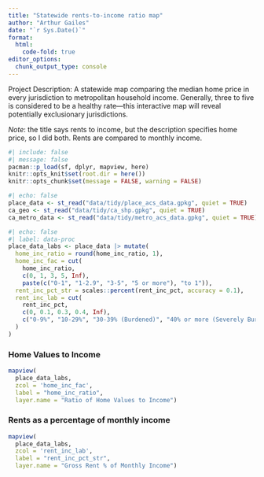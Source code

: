 ```yaml
---
title: "Statewide rents-to-income ratio map"
author: "Arthur Gailes"
date: "`r Sys.Date()`"
format: 
  html:
    code-fold: true
editor_options: 
  chunk_output_type: console
---
```


Project Description: A statewide map comparing the median home price in every jurisdiction to metropolitan household income. Generally, three to five is considered to be a healthy rate---this interactive map will reveal potentially exclusionary jurisdictions.

*Note*: the title says rents to income, but the description specifies home price, so I did both. Rents are compared to monthly income.

```r
#| include: false
#| message: false
pacman::p_load(sf, dplyr, mapview, here)
knitr::opts_knit$set(root.dir = here())
knitr::opts_chunk$set(message = FALSE, warning = FALSE)
```

```r
#| echo: false
place_data <- st_read("data/tidy/place_acs_data.gpkg", quiet = TRUE)
ca_geo <- st_read("data/tidy/ca_shp.gpkg", quiet = TRUE)
ca_metro_data <- st_read("data/tidy/metro_acs_data.gpkg", quiet = TRUE)
```
```r
#| echo: false
#| label: data-proc
place_data_labs <- place_data |> mutate(
  home_inc_ratio = round(home_inc_ratio, 1),
  home_inc_fac = cut(
    home_inc_ratio, 
    c(0, 1, 3, 5, Inf),
    paste(c("0-1", "1-2.9", "3-5", "5 or more"), "to 1")),
  rent_inc_pct_str = scales::percent(rent_inc_pct, accuracy = 0.1),
  rent_inc_lab = cut(
    rent_inc_pct,
    c(0, 0.1, 0.3, 0.4, Inf),
    c("0-9%", "10-29%", "30-39% (Burdened)", "40% or more (Severely Burdened)")
  )
)
```


### Home Values to Income

```r
mapview(
  place_data_labs, 
  zcol = 'home_inc_fac', 
  label = "home_inc_ratio",
  layer.name = "Ratio of Home Values to Income")
```

### Rents as a percentage of monthly income

```r
mapview(
  place_data_labs, 
  zcol = 'rent_inc_lab',
  label = "rent_inc_pct_str",
  layer.name = "Gross Rent % of Monthly Income")
```
